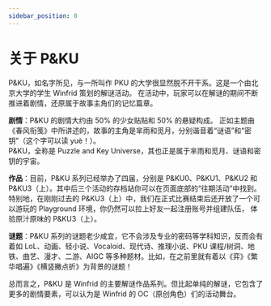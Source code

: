 ```yaml
---
sidebar_position: 0
---
```


# 关于 P&KU

P&KU，如名字所见，与一所叫作 PKU 的大学很显然脱不开干系。这是一个由北京大学的学生 Winfrid 策划的解谜活动。
在活动中，玩家可以在解谜的期间不断推进着剧情，还原属于故事主角们的记忆篇章。

**剧情**：P&KU 的剧情大约由 50% 的少女贴贴和 50% 的悬疑构成。
正如主题曲《春风衔笺》中所讲述的，故事的主角是芈雨和觅月，分别谐音着“谜语”和“密钥”（这个字可以读 yuè！）。  
P&KU，全称是 Puzzle and Key Universe，其也正是属于芈雨和觅月、谜语和密钥的宇宙。

**作品**：目前，P&KU 系列已经举办了四届，分别是 P&KU0、P&KU1、P&KU2 和 P&KU3（上）。其中后三个活动的存档站你可以在页面底部的“往期活动”中找到。  
特别地，在刚刚过去的 P&KU3（上）中，我们在正式比赛结束后还开放了一个可以游玩的 Playground 环境，你仍然可以拉上好友一起注册账号并组建队伍，
体验原汁原味的 P&KU3（上）。

**谜题**：P&KU 系列的谜题老少咸宜，它不会涉及专业的密码等学科知识，反而会有着如 LoL、动画、轻小说、Vocaloid、现代诗、推理小说、PKU 课程/树洞、地铁、曲艺、漫才、二游、AIGC 等多种题材。比如，在之前里就有着以《弈》《繁华唱遍》《横竖撇点折》为背景的谜题！

总而言之，P&KU 是 Winfrid 的主要解谜作品系列。但比起单纯的解谜，它包含了更多的剧情要素，可以认为是 Winfrid 的 OC（原创角色）们的活动舞台。

